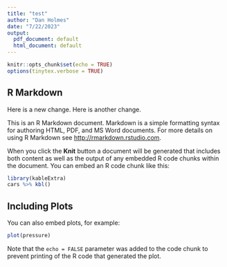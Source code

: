 ```yaml
---
title: "test"
author: "Dan Holmes"
date: "7/22/2023"
output:
  pdf_document: default
  html_document: default
---
```


```r
knitr::opts_chunk$set(echo = TRUE)
options(tinytex.verbose = TRUE)
```

## R Markdown

Here is a new change.
Here is another change.

This is an R Markdown document. Markdown is a simple formatting syntax for authoring HTML, PDF, and MS Word documents. For more details on using R Markdown see <http://rmarkdown.rstudio.com>.

When you click the **Knit** button a document will be generated that includes both content as well as the output of any embedded R code chunks within the document. You can embed an R code chunk like this:

```r
library(kableExtra)
cars %>% kbl()


```

## Including Plots

You can also embed plots, for example:

```r
plot(pressure)
```

Note that the `echo = FALSE` parameter was added to the code chunk to prevent printing of the R code that generated the plot.
